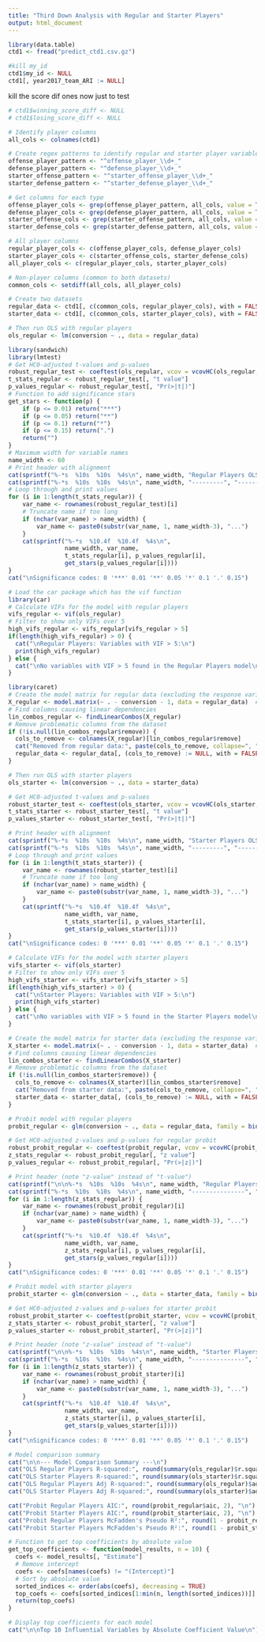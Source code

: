 ```yaml
---
title: "Third Down Analysis with Regular and Starter Players"
output: html_document
---
```


```r
library(data.table)             
ctd1 <- fread("predict_ctd1.csv.gz")                        
```

```r
#kill my_id
ctd1$my_id <- NULL
ctd1[, year2017_team_ARI := NULL]
```


kill the score dif ones now just to test
```r
# ctd1$winning_score_diff <- NULL
# ctd1$losing_score_diff <- NULL
```


```r
# Identify player columns
all_cols <- colnames(ctd1)

# Create regex patterns to identify regular and starter player variables
offense_player_pattern <- "^offense_player_\\d+_"
defense_player_pattern <- "^defense_player_\\d+_"
starter_offense_pattern <- "^starter_offense_player_\\d+_"
starter_defense_pattern <- "^starter_defense_player_\\d+_"

# Get columns for each type
offense_player_cols <- grep(offense_player_pattern, all_cols, value = TRUE)
defense_player_cols <- grep(defense_player_pattern, all_cols, value = TRUE)
starter_offense_cols <- grep(starter_offense_pattern, all_cols, value = TRUE)
starter_defense_cols <- grep(starter_defense_pattern, all_cols, value = TRUE)

# All player columns
regular_player_cols <- c(offense_player_cols, defense_player_cols)
starter_player_cols <- c(starter_offense_cols, starter_defense_cols)
all_player_cols <- c(regular_player_cols, starter_player_cols)

# Non-player columns (common to both datasets)
common_cols <- setdiff(all_cols, all_player_cols)

# Create two datasets
regular_data <- ctd1[, c(common_cols, regular_player_cols), with = FALSE]
starter_data <- ctd1[, c(common_cols, starter_player_cols), with = FALSE]
```


```r
# Then run OLS with regular players
ols_regular <- lm(conversion ~ ., data = regular_data)
```

```r
library(sandwich)
library(lmtest)
# Get HC0-adjusted t-values and p-values
robust_regular_test <- coeftest(ols_regular, vcov = vcovHC(ols_regular, type = "HC0"))
t_stats_regular <- robust_regular_test[, "t value"]
p_values_regular <- robust_regular_test[, "Pr(>|t|)"]
# Function to add significance stars
get_stars <- function(p) {
    if (p <= 0.01) return("***")
    if (p <= 0.05) return("**")
    if (p <= 0.1) return("*")
    if (p <= 0.15) return(".")
    return("")
}
# Maximum width for variable names
name_width <- 60
# Print header with alignment
cat(sprintf("%-*s  %10s  %10s  %4s\n", name_width, "Regular Players OLS Variable", "t-value", "p-value", "sig"))
cat(sprintf("%-*s  %10s  %10s  %4s\n", name_width, "---------", "-------", "-------", "----"))
# Loop through and print values
for (i in 1:length(t_stats_regular)) {
    var_name <- rownames(robust_regular_test)[i]
    # Truncate name if too long
    if (nchar(var_name) > name_width) {
        var_name <- paste0(substr(var_name, 1, name_width-3), "...")
    }
    cat(sprintf("%-*s  %10.4f  %10.4f  %4s\n", 
                name_width, var_name, 
                t_stats_regular[i], p_values_regular[i],
                get_stars(p_values_regular[i])))
}
cat("\nSignificance codes: 0 '***' 0.01 '**' 0.05 '*' 0.1 '.' 0.15")
```

```r
# Load the car package which has the vif function
library(car)
# Calculate VIFs for the model with regular players
vifs_regular <- vif(ols_regular)
# Filter to show only VIFs over 5
high_vifs_regular <- vifs_regular[vifs_regular > 5]
if(length(high_vifs_regular) > 0) {
  cat("\nRegular Players: Variables with VIF > 5:\n")
  print(high_vifs_regular)
} else {
  cat("\nNo variables with VIF > 5 found in the Regular Players model\n")
}
```

```r
library(caret)
# Create the model matrix for regular data (excluding the response variable)
X_regular <- model.matrix(~ . - conversion - 1, data = regular_data)  # -1 removes intercept
# Find columns causing linear dependencies
lin_combos_regular <- findLinearCombos(X_regular)
# Remove problematic columns from the dataset
if (!is.null(lin_combos_regular$remove)) {
  cols_to_remove <- colnames(X_regular)[lin_combos_regular$remove]
  cat("Removed from regular data:", paste(cols_to_remove, collapse=", "), "\n")
  regular_data <- regular_data[, (cols_to_remove) := NULL, with = FALSE]
}
```


```r
# Then run OLS with starter players
ols_starter <- lm(conversion ~ ., data = starter_data)
```

```r
# Get HC0-adjusted t-values and p-values
robust_starter_test <- coeftest(ols_starter, vcov = vcovHC(ols_starter, type = "HC0"))
t_stats_starter <- robust_starter_test[, "t value"]
p_values_starter <- robust_starter_test[, "Pr(>|t|)"]

# Print header with alignment
cat(sprintf("%-*s  %10s  %10s  %4s\n", name_width, "Starter Players OLS Variable", "t-value", "p-value", "sig"))
cat(sprintf("%-*s  %10s  %10s  %4s\n", name_width, "---------", "-------", "-------", "----"))
# Loop through and print values
for (i in 1:length(t_stats_starter)) {
    var_name <- rownames(robust_starter_test)[i]
    # Truncate name if too long
    if (nchar(var_name) > name_width) {
        var_name <- paste0(substr(var_name, 1, name_width-3), "...")
    }
    cat(sprintf("%-*s  %10.4f  %10.4f  %4s\n", 
                name_width, var_name, 
                t_stats_starter[i], p_values_starter[i],
                get_stars(p_values_starter[i])))
}
cat("\nSignificance codes: 0 '***' 0.01 '**' 0.05 '*' 0.1 '.' 0.15")
```

```r
# Calculate VIFs for the model with starter players
vifs_starter <- vif(ols_starter)
# Filter to show only VIFs over 5
high_vifs_starter <- vifs_starter[vifs_starter > 5]
if(length(high_vifs_starter) > 0) {
  cat("\nStarter Players: Variables with VIF > 5:\n")
  print(high_vifs_starter)
} else {
  cat("\nNo variables with VIF > 5 found in the Starter Players model\n")
}
```

```r
# Create the model matrix for starter data (excluding the response variable)
X_starter <- model.matrix(~ . - conversion - 1, data = starter_data)  # -1 removes intercept
# Find columns causing linear dependencies
lin_combos_starter <- findLinearCombos(X_starter)
# Remove problematic columns from the dataset
if (!is.null(lin_combos_starter$remove)) {
  cols_to_remove <- colnames(X_starter)[lin_combos_starter$remove]
  cat("Removed from starter data:", paste(cols_to_remove, collapse=", "), "\n")
  starter_data <- starter_data[, (cols_to_remove) := NULL, with = FALSE]
}
```


```r
# Probit model with regular players
probit_regular <- glm(conversion ~ ., data = regular_data, family = binomial(link = "probit"))
```

```r
# Get HC0-adjusted z-values and p-values for regular probit
robust_probit_regular <- coeftest(probit_regular, vcov = vcovHC(probit_regular, type = "HC0"))
z_stats_regular <- robust_probit_regular[, "z value"]
p_values_regular <- robust_probit_regular[, "Pr(>|z|)"]

# Print header (note "z-value" instead of "t-value")
cat(sprintf("\n\n%-*s  %10s  %10s  %4s\n", name_width, "Regular Players Probit Variable", "z-value", "p-value", "sig"))
cat(sprintf("%-*s  %10s  %10s  %4s\n", name_width, "---------------", "-------", "-------", "----"))
for (i in 1:length(z_stats_regular)) {
    var_name <- rownames(robust_probit_regular)[i]
    if (nchar(var_name) > name_width) {
        var_name <- paste0(substr(var_name, 1, name_width-3), "...")
    }
    cat(sprintf("%-*s  %10.4f  %10.4f  %4s\n", 
                name_width, var_name, 
                z_stats_regular[i], p_values_regular[i],
                get_stars(p_values_regular[i])))
}
cat("\nSignificance codes: 0 '***' 0.01 '**' 0.05 '*' 0.1 '.' 0.15")
```


```r
# Probit model with starter players
probit_starter <- glm(conversion ~ ., data = starter_data, family = binomial(link = "probit"))
```

```r
# Get HC0-adjusted z-values and p-values for starter probit
robust_probit_starter <- coeftest(probit_starter, vcov = vcovHC(probit_starter, type = "HC0"))
z_stats_starter <- robust_probit_starter[, "z value"]
p_values_starter <- robust_probit_starter[, "Pr(>|z|)"]

# Print header (note "z-value" instead of "t-value")
cat(sprintf("\n\n%-*s  %10s  %10s  %4s\n", name_width, "Starter Players Probit Variable", "z-value", "p-value", "sig"))
cat(sprintf("%-*s  %10s  %10s  %4s\n", name_width, "---------------", "-------", "-------", "----"))
for (i in 1:length(z_stats_starter)) {
    var_name <- rownames(robust_probit_starter)[i]
    if (nchar(var_name) > name_width) {
        var_name <- paste0(substr(var_name, 1, name_width-3), "...")
    }
    cat(sprintf("%-*s  %10.4f  %10.4f  %4s\n", 
                name_width, var_name, 
                z_stats_starter[i], p_values_starter[i],
                get_stars(p_values_starter[i])))
}
cat("\nSignificance codes: 0 '***' 0.01 '**' 0.05 '*' 0.1 '.' 0.15")
```


```r
# Model comparison summary
cat("\n\n--- Model Comparison Summary ---\n")
cat("OLS Regular Players R-squared:", round(summary(ols_regular)$r.squared, 4), "\n")
cat("OLS Starter Players R-squared:", round(summary(ols_starter)$r.squared, 4), "\n")
cat("OLS Regular Players Adj R-squared:", round(summary(ols_regular)$adj.r.squared, 4), "\n")
cat("OLS Starter Players Adj R-squared:", round(summary(ols_starter)$adj.r.squared, 4), "\n\n")

cat("Probit Regular Players AIC:", round(probit_regular$aic, 2), "\n")
cat("Probit Starter Players AIC:", round(probit_starter$aic, 2), "\n")
cat("Probit Regular Players McFadden's Pseudo R²:", round(1 - probit_regular$deviance/probit_regular$null.deviance, 4), "\n")
cat("Probit Starter Players McFadden's Pseudo R²:", round(1 - probit_starter$deviance/probit_starter$null.deviance, 4), "\n")
```


```r
# Function to get top coefficients by absolute value
get_top_coefficients <- function(model_results, n = 10) {
  coefs <- model_results[, "Estimate"]
  # Remove intercept
  coefs <- coefs[names(coefs) != "(Intercept)"]
  # Sort by absolute value
  sorted_indices <- order(abs(coefs), decreasing = TRUE)
  top_coefs <- coefs[sorted_indices[1:min(n, length(sorted_indices))]]
  return(top_coefs)
}

# Display top coefficients for each model
cat("\n\nTop 10 Influential Variables by Absolute Coefficient Value\n")


```